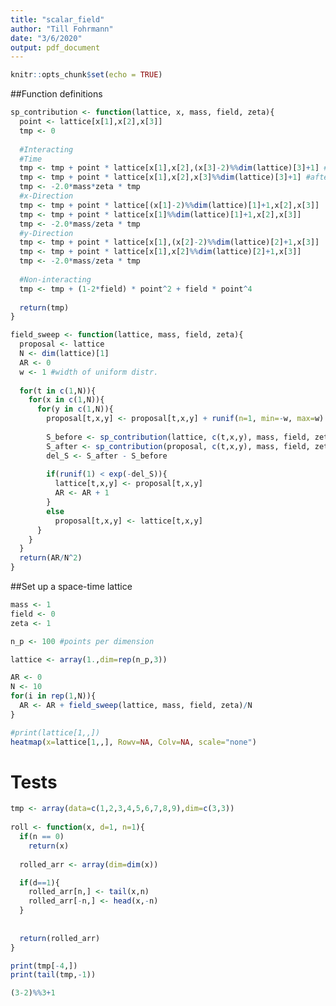 ```yaml
---
title: "scalar_field"
author: "Till Fohrmann"
date: "3/6/2020"
output: pdf_document
---
```


```r
knitr::opts_chunk$set(echo = TRUE)
```


##Function definitions
```r
sp_contribution <- function(lattice, x, mass, field, zeta){
  point <- lattice[x[1],x[2],x[3]]
  tmp <- 0
  
  #Interacting
  #Time
  tmp <- tmp + point * lattice[x[1],x[2],(x[3]-2)%%dim(lattice)[3]+1] #before
  tmp <- tmp + point * lattice[x[1],x[2],x[3]%%dim(lattice)[3]+1] #after
  tmp <- -2.0*mass*zeta * tmp
  #x-Direction
  tmp <- tmp + point * lattice[(x[1]-2)%%dim(lattice)[1]+1,x[2],x[3]]
  tmp <- tmp + point * lattice[x[1]%%dim(lattice)[1]+1,x[2],x[3]]
  tmp <- -2.0*mass/zeta * tmp
  #y-Direction
  tmp <- tmp + point * lattice[x[1],(x[2]-2)%%dim(lattice)[2]+1,x[3]]
  tmp <- tmp + point * lattice[x[1],x[2]%%dim(lattice)[2]+1,x[3]]
  tmp <- -2.0*mass/zeta * tmp
  
  #Non-interacting
  tmp <- tmp + (1-2*field) * point^2 + field * point^4
  
  return(tmp)
}

field_sweep <- function(lattice, mass, field, zeta){
  proposal <- lattice
  N <- dim(lattice)[1]
  AR <- 0
  w <- 1 #width of uniform distr.
  
  for(t in c(1,N)){
    for(x in c(1,N)){
      for(y in c(1,N)){
        proposal[t,x,y] <- proposal[t,x,y] + runif(n=1, min=-w, max=w)
        
        S_before <- sp_contribution(lattice, c(t,x,y), mass, field, zeta)
        S_after <- sp_contribution(proposal, c(t,x,y), mass, field, zeta)
        del_S <- S_after - S_before
        
        if(runif(1) < exp(-del_S)){
          lattice[t,x,y] <- proposal[t,x,y]
          AR <- AR + 1
        }
        else
          proposal[t,x,y] <- lattice[t,x,y]
      }
    }
  }
  return(AR/N^2)
}
```


##Set up a space-time lattice
```r
mass <- 1
field <- 0
zeta <- 1

n_p <- 100 #points per dimension

lattice <- array(1.,dim=rep(n_p,3))
```

```r
AR <- 0
N <- 10
for(i in rep(1,N)){
  AR <- AR + field_sweep(lattice, mass, field, zeta)/N
}

#print(lattice[1,,])
heatmap(x=lattice[1,,], Rowv=NA, Colv=NA, scale="none")
```




# Tests
```r
tmp <- array(data=c(1,2,3,4,5,6,7,8,9),dim=c(3,3))
 
roll <- function(x, d=1, n=1){
  if(n == 0)
    return(x)
  
  rolled_arr <- array(dim=dim(x))

  if(d==1){
    rolled_arr[n,] <- tail(x,n)
    rolled_arr[-n,] <- head(x,-n) 
  }
  
  
  return(rolled_arr)
}

print(tmp[-4,])
print(tail(tmp,-1))

```

```r
(3-2)%%3+1
```

